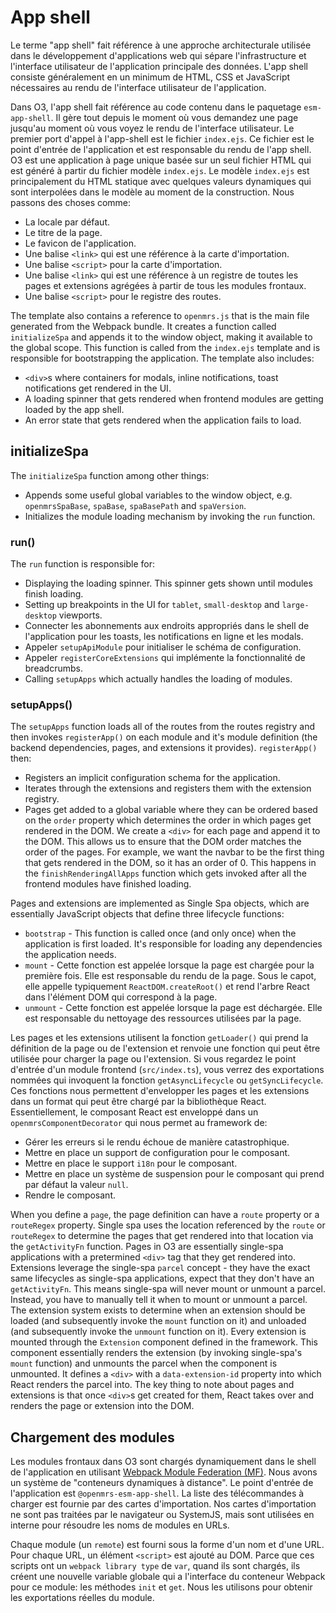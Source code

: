 # App shell

Le terme "app shell" fait référence à une approche architecturale utilisée dans le développement d'applications web qui sépare l'infrastructure et l'interface utilisateur de l'application principale des données. L'app shell consiste généralement en un minimum de HTML, CSS et JavaScript nécessaires au rendu de l'interface utilisateur de l'application.

Dans O3, l'app shell fait référence au code contenu dans le paquetage `esm-app-shell`. Il gère tout depuis le moment où vous demandez une page jusqu'au moment où vous voyez le rendu de l'interface utilisateur. Le premier port d'appel à l'app-shell est le fichier `index.ejs`. Ce fichier est le point d'entrée de l'application et est responsable du rendu de l'app shell. O3 est une application à page unique basée sur un seul fichier HTML qui est généré à partir du fichier modèle `index.ejs`. Le modèle `index.ejs` est principalement du HTML statique avec quelques valeurs dynamiques qui sont interpolées dans le modèle au moment de la construction. Nous passons des choses comme:

- La locale par défaut.
- Le titre de la page.
- Le favicon de l'application.
- Une balise `<link>` qui est une référence à la carte d'importation.
- Une balise `<script>` pour la carte d'importation.
- Une balise `<link>` qui est une référence à un registre de toutes les pages et extensions agrégées à partir de tous les modules frontaux.
- Une balise `<script>` pour le registre des routes.

The template also contains a reference to `openmrs.js` that is the main file generated from the Webpack bundle. It creates a function called `initializeSpa` and appends it to the window object, making it available to the global scope. This function is called from the `index.ejs` template and is responsible for bootstrapping the application. The template also includes:

- `<div>`s where containers for modals, inline notifications, toast notifications get rendered in the UI.
- A loading spinner that gets rendered when frontend modules are getting loaded by the app shell.
- An error state that gets rendered when the application fails to load.

## initializeSpa

The `initializeSpa` function among other things:

- Appends some useful global variables to the window object, e.g. `openmrsSpaBase`, `spaBase`, `spaBasePath` and `spaVersion`.
- Initializes the module loading mechanism by invoking the `run` function.

### run()

The `run` function is responsible for:

- Displaying the loading spinner. This spinner gets shown until modules finish loading.
- Setting up breakpoints in the UI for `tablet`, `small-desktop` and `large-desktop` viewports.
- Connecter les abonnements aux endroits appropriés dans le shell de l'application pour les toasts, les notifications en ligne et les modals.
- Appeler `setupApiModule` pour initialiser le schéma de configuration.
- Appeler `registerCoreExtensions` qui implémente la fonctionnalité de breadcrumbs.
- Calling `setupApps` which actually handles the loading of modules.

### setupApps()

The `setupApps` function loads all of the routes from the routes registry and then invokes `registerApp()` on each module and it's module definition (the backend dependencies, pages, and extensions it provides). `registerApp()` then:

- Registers an implicit configuration schema for the application.
- Iterates through the extensions and registers them with the extension registry.
- Pages get added to a global variable where they can be ordered based on the `order` property which determines the order in which pages get rendered in the DOM. We create a `<div>` for each page and append it to the DOM. This allows us to ensure that the DOM order matches the order of the pages. For example, we want the navbar to be the first thing that gets rendered in the DOM, so it has an order of 0. This happens in the `finishRenderingAllApps` function which gets invoked after all the frontend modules have finished loading.

Pages and extensions are implemented as Single Spa objects, which are essentially JavaScript objects that define three lifecycle functions:

- `bootstrap` - This function is called once (and only once) when the application is first loaded. It's responsible for loading any dependencies the application needs.
- `mount` - Cette fonction est appelée lorsque la page est chargée pour la première fois. Elle est responsable du rendu de la page. Sous le capot, elle appelle typiquement `ReactDOM.createRoot()` et rend l'arbre React dans l'élément DOM qui correspond à la page.
- `unmount` - Cette fonction est appelée lorsque la page est déchargée. Elle est responsable du nettoyage des ressources utilisées par la page.

Les pages et les extensions utilisent la fonction `getLoader()` qui prend la définition de la page ou de l'extension et renvoie une fonction qui peut être utilisée pour charger la page ou l'extension. Si vous regardez le point d'entrée d'un module frontend (`src/index.ts`), vous verrez des exportations nommées qui invoquent la fonction `getAsyncLifecycle` ou `getSyncLifecycle`. Ces fonctions nous permettent d'envelopper les pages et les extensions dans un format qui peut être chargé par la bibliothèque React. Essentiellement, le composant React est enveloppé dans un `openmrsComponentDecorator` qui nous permet au framework de:

- Gérer les erreurs si le rendu échoue de manière catastrophique.
- Mettre en place un support de configuration pour le composant.
- Mettre en place le support `i18n` pour le composant.
- Mettre en place un système de suspension pour le composant qui prend par défaut la valeur `null`.
- Rendre le composant.

When you define a `page`, the page definition can have a `route` property or a `routeRegex` property. Single spa uses the location referenced by the `route` or `routeRegex` to determine the pages that get rendered into that location via the `getActivityFn` function. Pages in O3 are essentially single-spa applications with a pretermined `<div>` tag that they get rendered into. Extensions leverage the single-spa `parcel` concept - they have the exact same lifecycles as single-spa applications, expect that they don't have an `getActivityFn`. This means single-spa will never mount or unmount a parcel. Instead, you have to manually tell it when to mount or unmount a parcel. The extension system exists to determine when an extension should be loaded (and subsequently invoke the `mount` function on it) and unloaded (and subsequently invoke the `unmount` function on it). Every extension is mounted through the `Extension` component defined in the framework. This component essentially renders the extension (by invoking single-spa's `mount` function) and unmounts the parcel when the component is unmounted. It defines a `<div>` with a `data-extension-id` property into which React renders the parcel into. The key thing to note about pages and extensions is that once `<div>`s get created for them, React takes over and renders the page or extension into the DOM.

## Chargement des modules

Les modules frontaux dans O3 sont chargés dynamiquement dans le shell de l'application en utilisant [Webpack Module Federation (MF)](https://webpack.js.org/concepts/module-federation/). Nous avons un système de "conteneurs dynamiques à distance". Le point d'entrée de l'application est `@openmrs-esm-app-shell`. La liste des télécommandes à charger est fournie par des cartes d'importation. Nos cartes d'importation ne sont pas traitées par le navigateur ou SystemJS, mais sont utilisées en interne pour résoudre les noms de modules en URLs.

Chaque module (un `remote`) est fourni sous la forme d'un nom et d'une URL. Pour chaque URL, un élément `<script>` est ajouté au DOM. Parce que ces scripts ont un `webpack library type` de `var`, quand ils sont chargés, ils créent une nouvelle variable globale qui a l'interface du conteneur Webpack pour ce module: les méthodes `init` et `get`. Nous les utilisons pour obtenir les exportations réelles du module.

